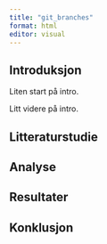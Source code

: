 ```yaml
---
title: "git_branches"
format: html
editor: visual
---
```


## Introduksjon

Liten start på intro.

Litt videre på intro.

## Litteraturstudie

## Analyse

## Resultater

## Konklusjon
